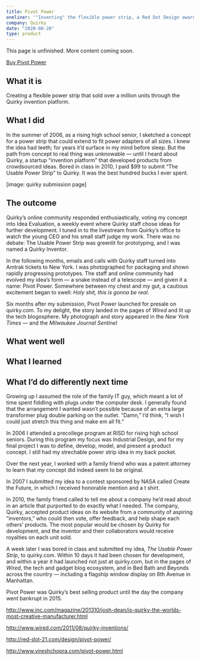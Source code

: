 ```yaml
---
title: Pivot Power
oneliner: '"Inventing" the flexible power strip, a Red Dot Design award-winner that sold millions of units, with Quirky'
company: Quirky
date: "2020-08-20"
type: product
---
```


<p className="bigText">This page is unfinished. More content coming soon.</p>

[Buy Pivot Power](https://smile.amazon.com/dp/B073RB8GFT/)

## What it is
<p className="bigText">Creating a flexible power strip that sold over a million units through the Quirky invention platform.</p>


## What I did
In the summer of 2006, as a rising high school senior, I sketched a concept for a power strip that could extend to fit power adapters of all sizes. I knew the idea had teeth; for years it’d surface in my mind before sleep. But the path from concept to real thing was unknowable — until I heard about Quirky, a startup “invention platform” that developed products from crowdsourced ideas. Bored in class in 2010, I paid $99 to submit “The Usable Power Strip” to Quirky. It was the best hundred bucks I ever spent.

[image: quirky submission page]

## The outcome
Quirky’s online community responded enthusiastically, voting my concept into Idea Evaluation, a weekly event where Quirky staff chose ideas for further development. I tuned in to the livestream from Quirky’s office to watch the young CEO and his small staff judge my work. There was no debate: The Usable Power Strip was greenlit for prototyping, and I was named a Quirky Inventor. 

In the following months, emails and calls with Quirky staff turned into Amtrak tickets to New York. I was photographed for packaging and shown rapidly progressing prototypes. The staff and online community had evolved my idea’s form — a snake instead of a telescope — and given it a name: Pivot Power. Somewhere between my chest and my gut, a cautious excitement began to swell: *Holy shit, this is gonna be real.*

Six months after my submission, Pivot Power launched for presale on quirky.com. To my delight, the story landed in the pages of *Wired* and lit up the tech blogosphere. My photograph and story appeared in the *New York Times* — and the *Milwaukee Journal Sentinel*



## What went well

## What I learned

## What I’d do differently next time

Growing up I assumed the role of the family IT guy, which meant a lot of time spent fiddling with plugs under the computer desk. I generally found that the arrangement I wanted wasn’t possible because of an extra large transformer plug double parking on the outlet. “Damn,” I’d think, “I wish I could just stretch this thing and make em all fit.”

In 2006 I attended a precollege program at RISD for rising high school seniors. During this program my focus was Industrial Design, and for my final project I was to define, develop, model, and present a product concept. I still had my strechable power strip idea in my back pocket. 

Over the next year, I worked with a family friend who was a patent attorney to learn that my concept did indeed seem to be original. 

In 2007 I submitted my idea to a contest sponsored by NASA called Create the Future, in which I received honorable mention and a t shirt. 

In 2010, the family friend called to tell me about a company he’d read about in an article that purported to do exactly what I needed. The company, Quirky, accepted product ideas on its website from a community of aspiring “inventors,” who could then vote, offer feedback, and help shape each others’ products. The most popular would be chosen by Quirky for development, and the inventor and their collaborators would receive royalties on each unit sold. 

A week later I was bored in class and submitted my idea, _The Usable Power Strip_, to quirky.com. Within 10 days it had been chosen for development, and within a year it had launched not just at quirky.com, but in the pages of _Wired_, the tech and gadget blog ecosystem, and in Bed Bath and Beyonds across the country — including a flagship window display on 6th Avenue in Manhattan.

Pivot Power was Quirky’s best selling product until the day the company went bankrupt in 2015. 


http://www.inc.com/magazine/201310/josh-dean/is-quirky-the-worlds-most-creative-manufacturer.html

http://www.wired.com/2011/08/quirky-inventions/

http://red-dot-21.com/design/pivot-power/

http://www.vireshchopra.com/pivot-power.html